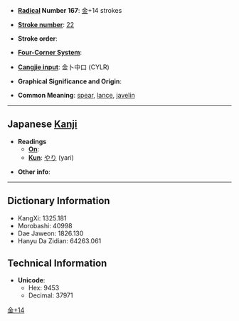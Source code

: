 * '''[[Wiktionary:Chinese radical index| Radical]] Number 167''': [[Wiktionary:Chinese radical index 金|金]]+14 strokes

* '''[[Wiktionary:Chinese total strokes index|Stroke number]]''': [[Wiktionary:Chinese total strokes index 22|22]]

* '''Stroke order''': 

* '''[[Wiktionary:Chinese four corner index|Four-Corner System]]''': 

* '''[[Wiktionary:Chinese Cangjie index|Cangjie input]]''': 金卜中口 (CYLR)

* '''Graphical Significance and Origin''': 

* '''Common Meaning''': [[spear]], [[lance]], [[javelin]]

----

== Japanese [[Kanji]] ==

* '''Readings'''
** '''[[On]]''': 
** '''[[Kun]]''': [[やり]] (yari)

* '''Other info''':  

----

== Dictionary Information ==

* KangXi: 1325.181
* Morobashi: 40998
* Dae Jaweon: 1826.130
* Hanyu Da Zidian: 64263.061

== Technical Information ==

* '''Unicode''':
** Hex: 9453
** Decimal: 37971

[[Category:Japanese-only CJKV Characters|金+14]]